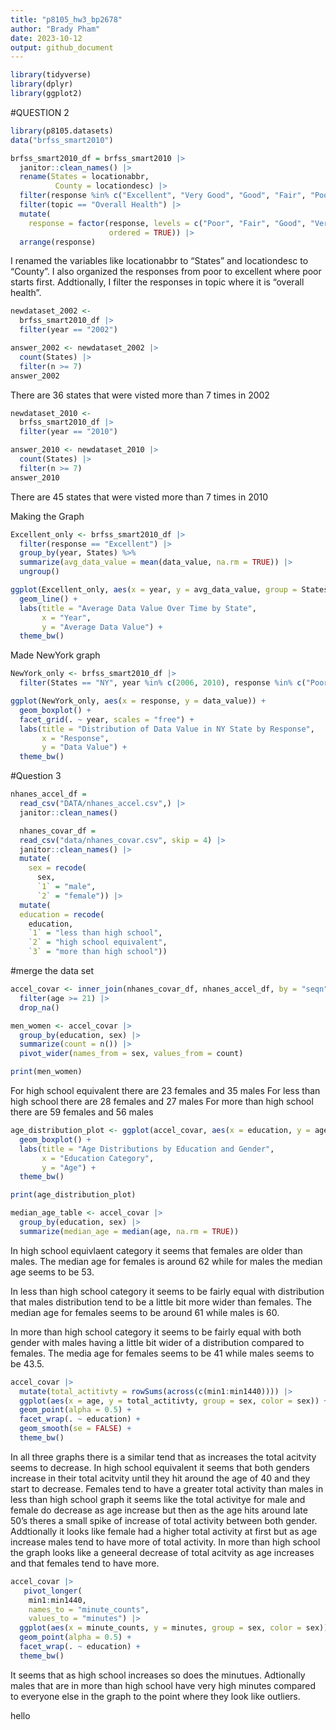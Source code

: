 ```yaml
---
title: "p8105_hw3_bp2678"
author: "Brady Pham"
date: 2023-10-12
output: github_document
---
```

```r
library(tidyverse)
library(dplyr)
library(ggplot2)
```

#QUESTION 2 
```r
library(p8105.datasets)
data("brfss_smart2010")

```

```r
brfss_smart2010_df = brfss_smart2010 |>
  janitor::clean_names() |>
  rename(States = locationabbr,
          County = locationdesc) |>
  filter(response %in% c("Excellent", "Very Good", "Good", "Fair", "Poor")) |>
  filter(topic == "Overall Health") |>
  mutate(
    response = factor(response, levels = c("Poor", "Fair", "Good", "Very Good", "Excellent"),
                      ordered = TRUE)) |>
  arrange(response)

```

I renamed the variables like locationabbr to "States" and locationdesc to "County". I also
organized the responses from poor to excellent where poor starts first. Addtionally, I filter
the responses in topic where it is "overall health".

```r
newdataset_2002 <- 
  brfss_smart2010_df |>  
  filter(year == "2002")

answer_2002 <- newdataset_2002 |> 
  count(States) |>  
  filter(n >= 7)
answer_2002
```

There are 36 states that were visted more than 7 times in 2002

```r
newdataset_2010 <- 
  brfss_smart2010_df |>  
  filter(year == "2010")

answer_2010 <- newdataset_2010 |> 
  count(States) |>  
  filter(n >= 7)
answer_2010

```

There are 45 states that were visted more than 7 times in 2010


Making the Graph 
```r
Excellent_only <- brfss_smart2010_df |>
  filter(response == "Excellent") |>
  group_by(year, States) %>%
  summarize(avg_data_value = mean(data_value, na.rm = TRUE)) |>
  ungroup()

ggplot(Excellent_only, aes(x = year, y = avg_data_value, group = States, color = States)) +
  geom_line() +
  labs(title = "Average Data Value Over Time by State",
       x = "Year",
       y = "Average Data Value") +
  theme_bw()
```

Made NewYork graph
```r
NewYork_only <- brfss_smart2010_df |>
  filter(States == "NY", year %in% c(2006, 2010), response %in% c("Poor", "Fair", "Good", "Very Good", "Excellent"))

ggplot(NewYork_only, aes(x = response, y = data_value)) +
  geom_boxplot() +
  facet_grid(. ~ year, scales = "free") +
  labs(title = "Distribution of Data Value in NY State by Response",
       x = "Response",
       y = "Data Value") +
  theme_bw()
```


#Question 3 

```r
nhanes_accel_df = 
  read_csv("DATA/nhanes_accel.csv",) |>
  janitor::clean_names() 
```

```r
  nhanes_covar_df = 
  read_csv("data/nhanes_covar.csv", skip = 4) |>
  janitor::clean_names() |>
  mutate(
    sex = recode(
      sex,
      `1` = "male",
      `2` = "female")) |>
  mutate(
  education = recode(
    education,
    `1` = "less than high school",
    `2` = "high school equivalent",
    `3` = "more than high school"))
```

#merge the data set 

```r
accel_covar <- inner_join(nhanes_covar_df, nhanes_accel_df, by = "seqn") |>
  filter(age >= 21) |>
  drop_na()

```


```r
men_women <- accel_covar |>
  group_by(education, sex) |>
  summarize(count = n()) |>
  pivot_wider(names_from = sex, values_from = count)

print(men_women)

```

For high school equivalent there are 23 females and 35 males
For less than high school there are 28 females and 27 males 
For more than high school there are 59 females and 56 males

```r
age_distribution_plot <- ggplot(accel_covar, aes(x = education, y = age, fill = sex)) +
  geom_boxplot() +
  labs(title = "Age Distributions by Education and Gender",
       x = "Education Category",
       y = "Age") +
  theme_bw()

print(age_distribution_plot)

median_age_table <- accel_covar |>
  group_by(education, sex) |>
  summarize(median_age = median(age, na.rm = TRUE))


```


In high school equivlaent category it seems that females are older than males. The 
median age for females is around 62 while for males the median age seems to be 53. 

In less than high school category it  seems to be fairly equal with distribution that males distribution tend to be a little bit more wider than females. The median age for females seems to be around 61 while males is 60. 

In more than high school category it seems to be fairly equal with both gender with males having a little bit wider of a distribution compared to females. The media age for females seems to be 41 while males seems to be 43.5. 


```r
accel_covar |>
  mutate(total_actitivty = rowSums(across(c(min1:min1440)))) |>
  ggplot(aes(x = age, y = total_actitivty, group = sex, color = sex)) + 
  geom_point(alpha = 0.5) + 
  facet_wrap(. ~ education) + 
  geom_smooth(se = FALSE) +
  theme_bw()
```

In all three graphs there is a similar tend that as increases the total acitvity seems to decrease. In high school equivalent it seems that both genders increase in their total acitvity until they hit around the age of 40 and they start to decrease. Females tend to have a greater total activity than males in less than high school graph it seems like the total activitye for male and female do decrease as age increase but then as the age hits around late 50's theres a small spike of increase of total activity between both gender. Addtionally it looks like female had a higher total activity at first but as age increase males tend to have more of total activity. In more than high school the graph looks like a geneeral decrease of total acitvity as age increases and that females tend to have more. 

```r
accel_covar |>
   pivot_longer(
    min1:min1440,
    names_to = "minute_counts",
    values_to = "minutes") |> 
  ggplot(aes(x = minute_counts, y = minutes, group = sex, color = sex)) + 
  geom_point(alpha = 0.5) + 
  facet_wrap(. ~ education) +
  theme_bw()
```

It seems that as high school increases so does the minutues. Adtionally males that are in more than high school have very high minutes compared to everyone else in the graph to the point where they look like outliers. 


hello
